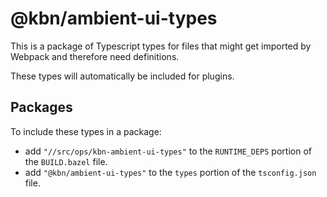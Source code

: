 # @kbn/ambient-ui-types

This is a package of Typescript types for files that might get imported by Webpack and therefore need definitions.

These types will automatically be included for plugins.

## Packages

To include these types in a package:

- add `"//src/ops/kbn-ambient-ui-types"` to the `RUNTIME_DEPS` portion of the `BUILD.bazel` file.
- add `"@kbn/ambient-ui-types"` to the `types` portion of the `tsconfig.json` file.